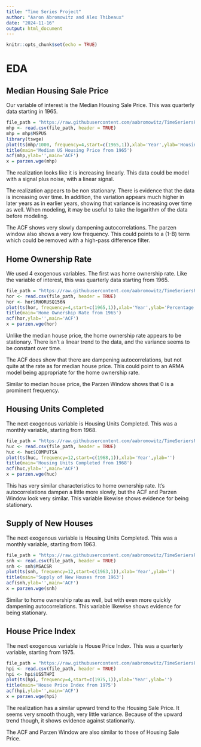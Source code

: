 ```yaml
---
title: "Time Series Project"
author: "Aaron Abromowitz and Alex Thibeaux"
date: "2024-11-16"
output: html_document
---
```


```r
knitr::opts_chunk$set(echo = TRUE)
```

# EDA

## Median Housing Sale Price

Our variable of interest is the Median Housing Sale Price.  This was quarterly data starting in 1965.

```r
file_path = "https://raw.githubusercontent.com/aabromowitz/TimeSeriersProject/refs/heads/main/MSPUS.csv"
mhp <- read.csv(file_path, header = TRUE)
mhp = mhp$MSPUS 
library(tswge)
plot(ts(mhp/1000, frequency=4,start=c(1965,1)),xlab='Year',ylab='Housing price (in thousands of dollars)')
title(main='Median US Housing Price from 1965')
acf(mhp,ylab='',main='ACF')
x = parzen.wge(mhp)
```

The realization looks like it is increasing linearly.  This data could be model with a signal plus noise, with a linear signal.

The realization appears to be non stationary.  There is evidence that the data is increasing over time.  In addition, the variation appears much higher in later years as in earlier years, showing that variance is increasing over time as well.  When modeling, it may be useful to take the logarithm of the data before modeling.

The ACF shows very slowly dampening autocorrelations.  The parzen window also shows a very low frequency.  This could points to a (1-B) term which could be removed with a high-pass difference filter.

## Home Ownership Rate

We used 4 exogenous variables.  The first was home ownership rate.  Like the variable of interest, this was quarterly data starting from 1965.

```r
file_path = "https://raw.githubusercontent.com/aabromowitz/TimeSeriersProject/refs/heads/main/RHORUSQ156N.csv"
hor <- read.csv(file_path, header = TRUE)
hor <- hor$RHORUSQ156N
plot(ts(hor, frequency=4,start=c(1965,1)),xlab='Year',ylab='Percentage')
title(main='Home Ownership Rate from 1965')
acf(hor,ylab='',main='ACF')
x = parzen.wge(hor)
```

Unlike the median house price, the home ownership rate appears to be stationary.  There isn't a linear trend to the data, and the variance seems to be constant over time.

The ACF does show that there are dampening autocorrelations, but not quite at the rate as for median house price.  This could point to an ARMA model being appropriate for the home ownership rate.  

Similar to median house price, the Parzen Window shows that 0 is a prominent frequency.

## Housing Units Completed

The next exogenous variable is Housing Units Completed.  This was a monthly variable, starting from 1968.

```r
file_path = "https://raw.githubusercontent.com/aabromowitz/TimeSeriersProject/refs/heads/main/COMPUTSA.csv"
huc <- read.csv(file_path, header = TRUE)
huc <- huc$COMPUTSA
plot(ts(huc, frequency=12,start=c(1968,1)),xlab='Year',ylab='')
title(main='Housing Units Completed from 1968')
acf(huc,ylab='',main='ACF')
x = parzen.wge(huc)
```

This has very similar characteristics to home ownership rate.  It's autocorrelations dampen a little more slowly, but the ACF and Parzen Window look very similar.  This variable likewise shows evidence for being stationary.

## Supply of New Houses

The next exogenous variable is Housing Units Completed.  This was a monthly variable, starting from 1963.

```r
file_path = "https://raw.githubusercontent.com/aabromowitz/TimeSeriersProject/refs/heads/main/MSACSR.csv"
snh <- read.csv(file_path, header = TRUE)
snh <- snh$MSACSR
plot(ts(snh, frequency=12,start=c(1963,1)),xlab='Year',ylab='')
title(main='Supply of New Houses from 1963')
acf(snh,ylab='',main='ACF')
x = parzen.wge(snh)
```

Similar to home ownership rate as well, but with even more quickly dampening autocorrelations.  This variable likewise shows evidence for being stationary.

## House Price Index

The next exogenous variable is House Price Index.  This was a quarterly variable, starting from 1975.

```r
file_path = "https://raw.githubusercontent.com/aabromowitz/TimeSeriersProject/refs/heads/main/USSTHPI.csv"
hpi <- read.csv(file_path, header = TRUE)
hpi <- hpi$USSTHPI
plot(ts(hpi, frequency=4,start=c(1975,1)),xlab='Year',ylab='')
title(main='House Price Index from 1975')
acf(hpi,ylab='',main='ACF')
x = parzen.wge(hpi)
```

The realization has a similar upward trend to the Housing Sale Price.  It seems very smooth though, very little variance.  Because of the upward trend though, it shows evidence against stationarity.

The ACF and Parzen Window are also similar to those of Housing Sale Price.